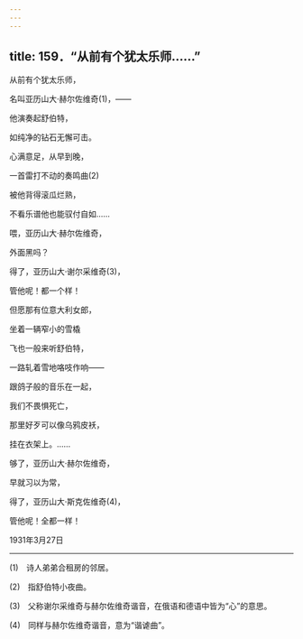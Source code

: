 ```yaml
---
---
---
```

title: 159．“从前有个犹太乐师……”
---




从前有个犹太乐师，

名叫亚历山大·赫尔佐维奇(1)，——

他演奏起舒伯特，

如纯净的钻石无懈可击。

心满意足，从早到晚，

一首雷打不动的奏鸣曲(2)

被他背得滚瓜烂熟，

不看乐谱他也能驭付自如……

喂，亚历山大·赫尔佐维奇，

外面黑吗？

得了，亚历山大·谢尔采维奇(3)，

管他呢！都一个样！

但愿那有位意大利女郎，

坐着一辆窄小的雪橇

飞也一般来听舒伯特，

一路轧着雪地咯吱作响——

跟鸽子般的音乐在一起，

我们不畏惧死亡，

那里好歹可以像乌鸦皮袄，

挂在衣架上。……

够了，亚历山大·赫尔佐维奇，

早就习以为常，

得了，亚历山大·斯克佐维奇(4)，

管他呢！全都一样！

1931年3月27日



* * *



(1)　诗人弟弟合租房的邻居。

(2)　指舒伯特小夜曲。

(3)　父称谢尔采维奇与赫尔佐维奇谐音，在俄语和德语中皆为“心”的意思。

(4)　同样与赫尔佐维奇谐音，意为“谐谑曲”。